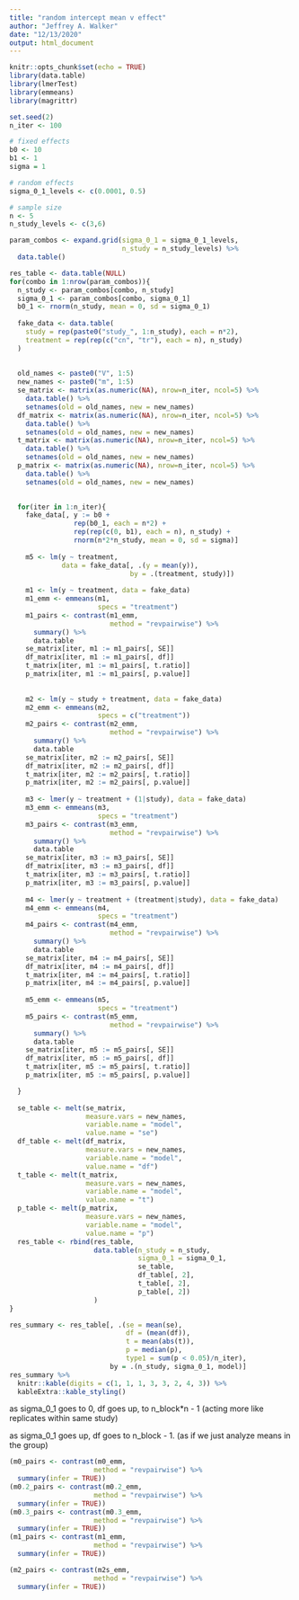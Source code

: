 ```yaml
---
title: "random intercept mean v effect"
author: "Jeffrey A. Walker"
date: "12/13/2020"
output: html_document
---
```


```r
knitr::opts_chunk$set(echo = TRUE)
library(data.table)
library(lmerTest)
library(emmeans)
library(magrittr)
```

```r
set.seed(2)
n_iter <- 100

# fixed effects
b0 <- 10
b1 <- 1
sigma = 1

# random effects
sigma_0_1_levels <- c(0.0001, 0.5)

# sample size
n <- 5
n_study_levels <- c(3,6)

param_combos <- expand.grid(sigma_0_1 = sigma_0_1_levels,
                            n_study = n_study_levels) %>%
  data.table()

res_table <- data.table(NULL)
for(combo in 1:nrow(param_combos)){
  n_study <- param_combos[combo, n_study]
  sigma_0_1 <- param_combos[combo, sigma_0_1]
  b0_1 <- rnorm(n_study, mean = 0, sd = sigma_0_1)
  
  fake_data <- data.table(
    study = rep(paste0("study_", 1:n_study), each = n*2),
    treatment = rep(rep(c("cn", "tr"), each = n), n_study)
  )
  
  
  old_names <- paste0("V", 1:5)
  new_names <- paste0("m", 1:5)
  se_matrix <- matrix(as.numeric(NA), nrow=n_iter, ncol=5) %>%
    data.table() %>%
    setnames(old = old_names, new = new_names)
  df_matrix <- matrix(as.numeric(NA), nrow=n_iter, ncol=5) %>%
    data.table() %>%
    setnames(old = old_names, new = new_names)
  t_matrix <- matrix(as.numeric(NA), nrow=n_iter, ncol=5) %>%
    data.table() %>%
    setnames(old = old_names, new = new_names)
  p_matrix <- matrix(as.numeric(NA), nrow=n_iter, ncol=5) %>%
    data.table() %>%
    setnames(old = old_names, new = new_names)
  

  for(iter in 1:n_iter){
    fake_data[, y := b0 +
                rep(b0_1, each = n*2) + 
                rep(rep(c(0, b1), each = n), n_study) +
                rnorm(n*2*n_study, mean = 0, sd = sigma)]
    
    m5 <- lm(y ~ treatment,
             data = fake_data[, .(y = mean(y)),
                              by = .(treatment, study)])
     
    m1 <- lm(y ~ treatment, data = fake_data)
    m1_emm <- emmeans(m1,
                      specs = "treatment")
    m1_pairs <- contrast(m1_emm,
                         method = "revpairwise") %>%
      summary() %>%
      data.table
    se_matrix[iter, m1 := m1_pairs[, SE]]
    df_matrix[iter, m1 := m1_pairs[, df]]
    t_matrix[iter, m1 := m1_pairs[, t.ratio]]
    p_matrix[iter, m1 := m1_pairs[, p.value]]
    
    
    m2 <- lm(y ~ study + treatment, data = fake_data)
    m2_emm <- emmeans(m2,
                      specs = c("treatment"))
    m2_pairs <- contrast(m2_emm,
                         method = "revpairwise") %>%
      summary() %>%
      data.table
    se_matrix[iter, m2 := m2_pairs[, SE]]
    df_matrix[iter, m2 := m2_pairs[, df]]
    t_matrix[iter, m2 := m2_pairs[, t.ratio]]
    p_matrix[iter, m2 := m2_pairs[, p.value]]
    
    m3 <- lmer(y ~ treatment + (1|study), data = fake_data)
    m3_emm <- emmeans(m3,
                      specs = "treatment")
    m3_pairs <- contrast(m3_emm,
                         method = "revpairwise") %>%
      summary() %>%
      data.table
    se_matrix[iter, m3 := m3_pairs[, SE]]
    df_matrix[iter, m3 := m3_pairs[, df]]
    t_matrix[iter, m3 := m3_pairs[, t.ratio]]
    p_matrix[iter, m3 := m3_pairs[, p.value]]
    
    m4 <- lmer(y ~ treatment + (treatment|study), data = fake_data)
    m4_emm <- emmeans(m4,
                      specs = "treatment")
    m4_pairs <- contrast(m4_emm,
                         method = "revpairwise") %>%
      summary() %>%
      data.table
    se_matrix[iter, m4 := m4_pairs[, SE]]
    df_matrix[iter, m4 := m4_pairs[, df]]
    t_matrix[iter, m4 := m4_pairs[, t.ratio]]
    p_matrix[iter, m4 := m4_pairs[, p.value]]
    
    m5_emm <- emmeans(m5,
                      specs = "treatment")
    m5_pairs <- contrast(m5_emm,
                         method = "revpairwise") %>%
      summary() %>%
      data.table
    se_matrix[iter, m5 := m5_pairs[, SE]]
    df_matrix[iter, m5 := m5_pairs[, df]]
    t_matrix[iter, m5 := m5_pairs[, t.ratio]]
    p_matrix[iter, m5 := m5_pairs[, p.value]]

  }
  
  se_table <- melt(se_matrix,
                   measure.vars = new_names,
                   variable.name = "model",
                   value.name = "se")
  df_table <- melt(df_matrix,
                   measure.vars = new_names,
                   variable.name = "model",
                   value.name = "df")
  t_table <- melt(t_matrix,
                   measure.vars = new_names,
                   variable.name = "model",
                   value.name = "t")
  p_table <- melt(p_matrix,
                   measure.vars = new_names,
                   variable.name = "model",
                   value.name = "p")
  res_table <- rbind(res_table,
                     data.table(n_study = n_study,
                                sigma_0_1 = sigma_0_1,
                                se_table,
                                df_table[, 2],
                                t_table[, 2],
                                p_table[, 2])
                     )
}


```

```r
res_summary <- res_table[, .(se = mean(se),
                             df = (mean(df)),
                             t = mean(abs(t)),
                             p = median(p),
                             type1 = sum(p < 0.05)/n_iter),
                         by = .(n_study, sigma_0_1, model)]
res_summary %>%
  knitr::kable(digits = c(1, 1, 1, 3, 3, 2, 4, 3)) %>%
  kableExtra::kable_styling()
```

as sigma_0_1 goes to 0, df goes up, to n_block*n - 1 (acting more like replicates within same study)

as sigma_0_1 goes up, df goes to n_block - 1. (as if we just analyze means in the group)

```r
(m0_pairs <- contrast(m0_emm,
                     method = "revpairwise") %>%
  summary(infer = TRUE))
(m0.2_pairs <- contrast(m0.2_emm,
                     method = "revpairwise") %>%
  summary(infer = TRUE))
(m0.3_pairs <- contrast(m0.3_emm,
                     method = "revpairwise") %>%
  summary(infer = TRUE))
(m1_pairs <- contrast(m1_emm,
                     method = "revpairwise") %>%
  summary(infer = TRUE))

(m2_pairs <- contrast(m2s_emm,
                     method = "revpairwise") %>%
  summary(infer = TRUE))


```

 